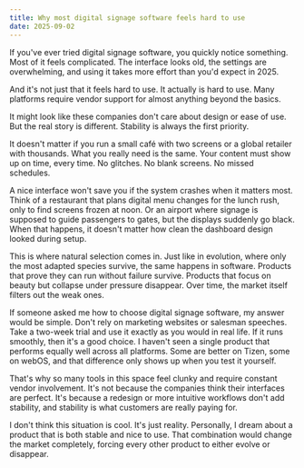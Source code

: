 ```yaml
---
title: Why most digital signage software feels hard to use
date: 2025-09-02
---
```

If you've ever tried digital signage software, you quickly notice something. Most of it feels complicated. The interface looks old, the settings are overwhelming, and using it takes more effort than you'd expect in 2025.

And it's not just that it feels hard to use. It actually is hard to use. Many platforms require vendor support for almost anything beyond the basics.

It might look like these companies don't care about design or ease of use. But the real story is different. Stability is always the first priority.

It doesn't matter if you run a small café with two screens or a global retailer with thousands. What you really need is the same. Your content must show up on time, every time. No glitches. No blank screens. No missed schedules.

A nice interface won't save you if the system crashes when it matters most. Think of a restaurant that plans digital menu changes for the lunch rush, only to find screens frozen at noon. Or an airport where signage is supposed to guide passengers to gates, but the displays suddenly go black. When that happens, it doesn't matter how clean the dashboard design looked during setup.

This is where natural selection comes in. Just like in evolution, where only the most adapted species survive, the same happens in software. Products that prove they can run without failure survive. Products that focus on beauty but collapse under pressure disappear. Over time, the market itself filters out the weak ones.

If someone asked me how to choose digital signage software, my answer would be simple. Don't rely on marketing websites or salesman speeches. Take a two-week trial and use it exactly as you would in real life. If it runs smoothly, then it's a good choice. I haven't seen a single product that performs equally well across all platforms. Some are better on Tizen, some on webOS, and that difference only shows up when you test it yourself.

That's why so many tools in this space feel clunky and require constant vendor involvement. It's not because the companies think their interfaces are perfect. It's because a redesign or more intuitive workflows don't add stability, and stability is what customers are really paying for.

I don't think this situation is cool. It's just reality. Personally, I dream about a product that is both stable and nice to use. That combination would change the market completely, forcing every other product to either evolve or disappear.